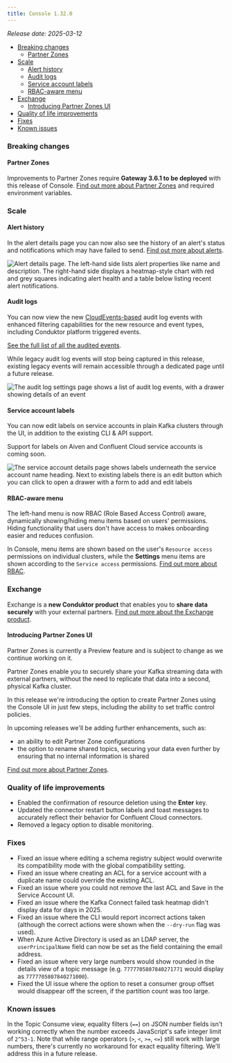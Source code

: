```yaml
---
title: Console 1.32.0
---
```


*Release date: 2025-03-12*

- [Breaking changes](#breaking-changes)
  - [Partner Zones](#partner-zones)
- [Scale](#scale)
  - [Alert history](#alert-history)
  - [Audit logs](#audit-logs)
  - [Service account labels](#service-account-labels)
  - [RBAC-aware menu](#rbac-aware-menu)
- [Exchange](#exchange)
  - [Introducing Partner Zones UI](#introducing-partner-zones-ui)
- [Quality of life improvements](#quality-of-life-improvements)
- [Fixes](#fixes)
- [Known issues](#known-issues)

### Breaking changes

#### Partner Zones
Improvements to Partner Zones require **Gateway 3.6.1 to be deployed** with this release of Console. [Find out more about Partner Zones](/platform/navigation/partner-zones) and required environment variables.

### Scale

#### Alert history

In the alert details page you can now also see the history of an alert's status and notifications which may have failed to send. [Find out more about alerts](/platform/navigation/settings/alerts).

![Alert details page. The left-hand side lists alert properties like name and description. The right-hand side displays a heatmap-style chart with red and grey squares indicating alert health and a table below listing recent alert notifications.](/images/changelog/platform/v32/alert-details.png)


#### Audit logs

You can now view the new [CloudEvents-based](https://github.com/cloudevents/spec/blob/main/cloudevents/spec.md) audit log events with enhanced filtering capabilities for the new resource and event types, including Conduktor platform triggered events. 

[See the full list of all the audited events](/platform/navigation/settings/audit-log/).

While legacy audit log events will stop being captured in this release, existing legacy events will remain accessible through a dedicated page until a future release.

![The audit log settings page shows a list of audit log events, with a drawer showing details of an event](/images/changelog/platform/v32/audit-log-settings.png)

#### Service account labels

You can now edit labels on service accounts in plain Kafka clusters through the UI, in addition to the existing CLI & API support.

Support for labels on Aiven and Confluent Cloud service accounts is coming soon.

![The service account details page shows labels underneath the service account name heading. Next to existing labels there is an edit button which you can click to open a drawer with a form to add and edit labels](/images/changelog/platform/v32/edit-service-account-labels.png)

#### RBAC-aware menu

The left-hand menu is now RBAC (Role Based Access Control) aware, dynamically showing/hiding menu items based on users' permissions. Hiding functionality that users don't have access to makes onboarding easier and reduces confusion.

In Console, menu items are shown based on the user's `Resource access` permissions on individual clusters, while the **Settings** menu items are shown according to the `Service access` permissions. [Find out more about RBAC](/platform/navigation/settings/rbac).


### Exchange

Exchange is a **new Conduktor product** that enables you to **share data securely** with your external partners. [Find out more about the Exchange product](https://conduktor.io/exchange).

#### Introducing Partner Zones UI

<Warning>
Partner Zones is currently a Preview feature and is subject to change as we continue working on it.
</Warning>

Partner Zones enable you to securely share your Kafka streaming data with external partners, without the need to replicate that data into a second, physical Kafka cluster.

In this release we're introducing the option to create Partner Zones using the Console UI in just few steps, including the ability to set traffic control policies.

In upcoming releases we'll be adding further enhancements, such as:
- an ability to edit Partner Zone configurations
- the option to rename shared topics, securing your data even further by ensuring that no internal information is shared

[Find out more about Partner Zones](/platform/navigation/partner-zones).

### Quality of life improvements

- Enabled the confirmation of resource deletion using the **Enter** key.
- Updated the connector restart button labels and toast messages to accurately reflect their behavior for Confluent Cloud connectors.
- Removed a legacy option to disable monitoring.

### Fixes

- Fixed an issue where editing a schema registry subject would overwrite its compatibility mode with the global compatibility setting.
- Fixed an issue where creating an ACL for a service account with a duplicate name could override the existing ACL.
- Fixed an issue where you could not remove the last ACL and Save in the Service Account UI.
- Fixed an issue where the Kafka Connect failed task heatmap didn't display data for days in 2025.
- Fixed an issue where the CLI would report incorrect actions taken (although the correct actions were shown when the `--dry-run` flag was used).
- When Azure Active Directory is used as an LDAP server, the `userPrincipalName` field can now be set as the field containing the email address.
- Fixed an issue where very large numbers would show rounded in the details view of a topic message (e.g. `7777705807840271771` would display as `7777705807840271000`).
- Fixed the UI issue where the option to reset a consumer group offset would disappear off the screen, if the partition count was too large.

### Known issues
In the Topic Consume view, equality filters (`==`) on JSON number fields isn't working correctly when the number exceeds JavaScript's safe integer limit of `2^53-1`. Note that while range operators (`>`, `<`, `>=`, `<=`) still work with large numbers, there's currently no workaround for exact equality filtering. We'll address this in a future release.
